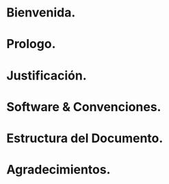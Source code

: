 
# Bienvenida. {.unnumbered}

# Prologo.

# Justificación.

# Software & Convenciones.

# Estructura del Documento.

# Agradecimientos.